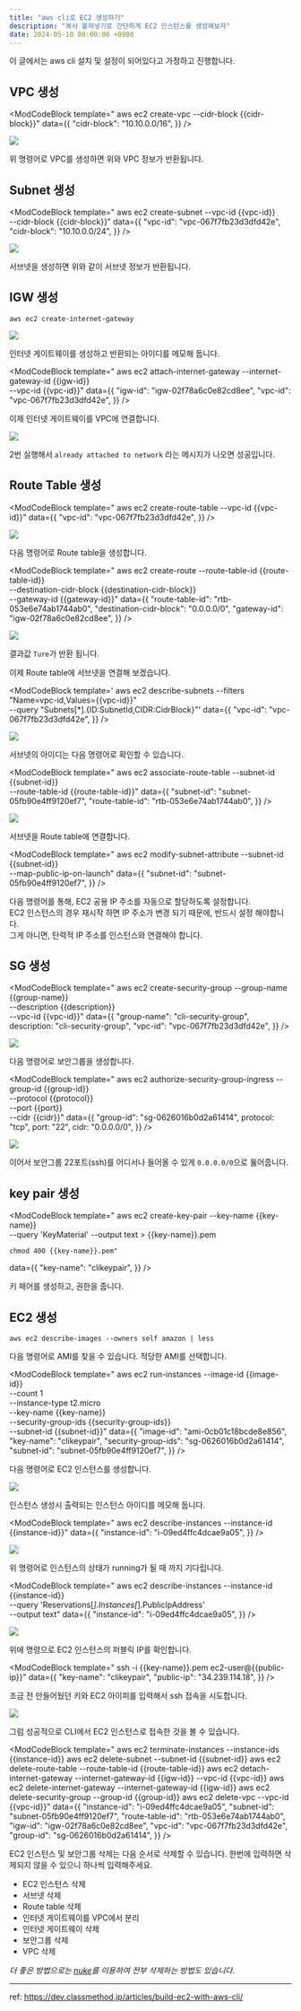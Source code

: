 ```yaml
---
title: "aws cli로 EC2 생성하기"
description: "복사 붙혀넣기로 간단하게 EC2 인스턴스를 생성해보자"
date: 2024-05-10 00:00:00 +0900
---
```


<Callout>
  이 글에서는 aws cli 설치 및 설정이 되어있다고 가정하고 진행합니다.
</Callout>

## VPC 생성

<ModCodeBlock
  template="
  aws ec2 create-vpc --cidr-block {{cidr-block}}"
  data={{
    "cidr-block": "10.10.0.0/16",
  }}
/>

![](2024-05-10-18-50-55.png)

위 명령어로 VPC를 생성하면 위와 VPC 정보가 반환됩니다.

## Subnet 생성

<ModCodeBlock
  template="
    aws ec2 create-subnet --vpc-id {{vpc-id}} \
    --cidr-block {{cidr-block}}"
  data={{
    "vpc-id": "vpc-067f7fb23d3dfd42e",
    "cidr-block": "10.10.0.0/24",
  }}
/>

![](2024-05-10-18-55-27.png)

서브넷을 생성하면 위와 같이 서브넷 정보가 반환됩니다.

## IGW 생성

```
aws ec2 create-internet-gateway
```

![](2024-05-10-18-56-45.png)

인터넷 게이트웨이를 생성하고 반환되는 아이디를 메모해 둡니다.

<ModCodeBlock
  template="
    aws ec2 attach-internet-gateway --internet-gateway-id {{igw-id}} \
    --vpc-id {{vpc-id}}"
  data={{
    "igw-id": "igw-02f78a6c0e82cd8ee",
    "vpc-id": "vpc-067f7fb23d3dfd42e",
  }}
/>

이제 인터넷 게이트웨이를 VPC에 연결합니다.

![](2024-05-10-18-58-44.png)

2번 실행해서 `already attached to network` 라는 메시지가 나오면 성공입니다.

## Route Table 생성

<ModCodeBlock
  template="
    aws ec2 create-route-table --vpc-id {{vpc-id}}"
  data={{
    "vpc-id": "vpc-067f7fb23d3dfd42e",
  }}
/>

![](2024-05-10-18-59-53.png)

다음 명령어로 Route table을 생성합니다.

<ModCodeBlock
  template="
    aws ec2 create-route --route-table-id {{route-table-id}} \
    --destination-cidr-block {{destination-cidr-block}} \
    --gateway-id {{gateway-id}}"
  data={{
    "route-table-id": "rtb-053e6e74ab1744ab0",
    "destination-cidr-block": "0.0.0.0/0",
    "gateway-id": "igw-02f78a6c0e82cd8ee",
  }}
/>

![](2024-05-10-19-00-48.png)

결과값 `Ture`가 반환 됩니다.

이제 Route table에 서브넷을 연결해 보겠습니다.

<ModCodeBlock
  template='
    aws ec2 describe-subnets --filters "Name=vpc-id,Values={{vpc-id}}" \
    --query "Subnets[*].{ID:SubnetId,CIDR:CidrBlock}"'
  data={{
    "vpc-id": "vpc-067f7fb23d3dfd42e",
  }}
/>

![](2024-05-10-19-01-15.png)

서브넷의 아이디는 다음 명령어로 확인할 수 있습니다.

<ModCodeBlock
  template="
    aws ec2 associate-route-table --subnet-id {{subnet-id}} \
    --route-table-id {{route-table-id}}"
  data={{
    "subnet-id": "subnet-05fb90e4ff9120ef7",
    "route-table-id": "rtb-053e6e74ab1744ab0",
  }}
/>

![](2024-05-10-19-02-42.png)

서브넷을 Route table에 연결합니다.

<ModCodeBlock
  template="
    aws ec2 modify-subnet-attribute --subnet-id {{subnet-id}} \
    --map-public-ip-on-launch"
  data={{
    "subnet-id": "subnet-05fb90e4ff9120ef7",
  }}
/>

다음 명령어를 통해, EC2 공용 IP 주소를 자동으로 할당하도록 설정합니다.  
EC2 인스턴스의 경우 재시작 하면 IP 주소가 변경 되기 때문에, 반드시 설정 해야합니다.  
그게 아니면, 탄력적 IP 주소를 인스턴스와 연결해야 합니다.

## SG 생성

<ModCodeBlock
  template="
    aws ec2 create-security-group --group-name {{group-name}} \
    --description {{description}} \
    --vpc-id {{vpc-id}}"
  data={{
    "group-name": "cli-security-group",
    description: "cli-security-group",
    "vpc-id": "vpc-067f7fb23d3dfd42e",
  }}
/>

![](2024-05-10-19-04-20.png)

다음 명령어로 보안그룹을 생성합니다.

<ModCodeBlock
  template="
    aws ec2 authorize-security-group-ingress --group-id {{group-id}} \
    --protocol {{protocol}} \
    --port {{port}} \
    --cidr {{cidr}}"
  data={{
    "group-id": "sg-0626016b0d2a61414",
    protocol: "tcp",
    port: "22",
    cidr: "0.0.0.0/0",
  }}
/>

![](2024-05-10-19-04-49.png)

이어서 보안그룹 22포트(ssh)를 어디서나 들어올 수 있게 `0.0.0.0/0`으로 뚫어줍니다.

## key pair 생성

<ModCodeBlock
  template="
    aws ec2 create-key-pair --key-name {{key-name}} \
    --query 'KeyMaterial' --output text > {{key-name}}.pem
    
    chmod 400 {{key-name}}.pem"
  data={{
    "key-name": "clikeypair",
  }}
/>

키 페어를 생성하고, 권한을 줍니다.

## EC2 생성

```
aws ec2 describe-images --owners self amazon | less
```

다음 명령어로 AMI를 찾을 수 있습니다. 적당한 AMI를 선택합니다.

<ModCodeBlock
  template="
    aws ec2 run-instances --image-id {{image-id}} \
    --count 1 \
    --instance-type t2.micro \
    --key-name {{key-name}} \
    --security-group-ids {{security-group-ids}} \
    --subnet-id {{subnet-id}}"
  data={{
    "image-id": "ami-0cb01c18bcde8e856",
    "key-name": "clikeypair",
    "security-group-ids": "sg-0626016b0d2a61414",
    "subnet-id": "subnet-05fb90e4ff9120ef7",
  }}
/>

다음 명령어로 EC2 인스턴스를 생성합니다.

![](2024-05-10-19-07-31.png)

인스턴스 생성시 출력되는 인스턴스 아이디를 메모해 둡니다.

<ModCodeBlock
  template="
    aws ec2 describe-instances --instance-id {{instance-id}}"
  data={{
    "instance-id": "i-09ed4ffc4dcae9a05",
  }}
/>

![](2024-05-10-19-08-49.png)

위 명령어로 인스턴스의 상태가 running가 될 때 까지 기다립니다.

<ModCodeBlock
  template="
    aws ec2 describe-instances --instance-id {{instance-id}} \
    --query 'Reservations[*].Instances[*].PublicIpAddress' \
    --output text"
  data={{
    "instance-id": "i-09ed4ffc4dcae9a05",
  }}
/>

![](2024-05-10-19-10-23.png)

위에 명령으로 EC2 인스턴스의 퍼블릭 IP를 확인합니다.

<ModCodeBlock
  template="
    ssh -i {{key-name}}.pem ec2-user@{{public-ip}}"
  data={{
    "key-name": "clikeypair",
    "public-ip": "34.239.114.18",
  }}
/>

조금 전 만들어뒀던 키와 EC2 아이피를 입력해서 ssh 접속을 시도합니다.

![](2024-05-10-19-11-07.png)

그럼 성공적으로 CLI에서 EC2 인스턴스로 접속한 것을 볼 수 있습니다.

<ModCodeBlock
  template="
    aws ec2 terminate-instances --instance-ids {{instance-id}}
    aws ec2 delete-subnet --subnet-id {{subnet-id}}
    aws ec2 delete-route-table --route-table-id {{route-table-id}}
    aws ec2 detach-internet-gateway --internet-gateway-id {{igw-id}} --vpc-id {{vpc-id}}
    aws ec2 delete-internet-gateway --internet-gateway-id {{igw-id}}
    aws ec2 delete-security-group --group-id {{group-id}}
    aws ec2 delete-vpc --vpc-id {{vpc-id}}"
  data={{
    "instance-id": "i-09ed4ffc4dcae9a05",
    "subnet-id": "subnet-05fb90e4ff9120ef7",
    "route-table-id": "rtb-053e6e74ab1744ab0",
    "igw-id": "igw-02f78a6c0e82cd8ee",
    "vpc-id": "vpc-067f7fb23d3dfd42e",
    "group-id": "sg-0626016b0d2a61414",
  }}
/>

EC2 인스턴스 및 보안그룹 삭제는 다음 순서로 삭제할 수 있습니다.
한번에 입력하면 삭제되지 않을 수 있으니 하나씩 입력해주세요.

- EC2 인스턴스 삭제
- 서브넷 삭제
- Route table 삭제
- 인터넷 게이트웨이를 VPC에서 분리
- 인터넷 게이트웨이 삭제
- 보안그룹 삭제
- VPC 삭제

_더 좋은 방법으로는 [nuke](https://chltjdbs.tistory.com/31)를 이용하여 전부 삭제하는 방법도 있습니다._

---

ref: https://dev.classmethod.jp/articles/build-ec2-with-aws-cli/
